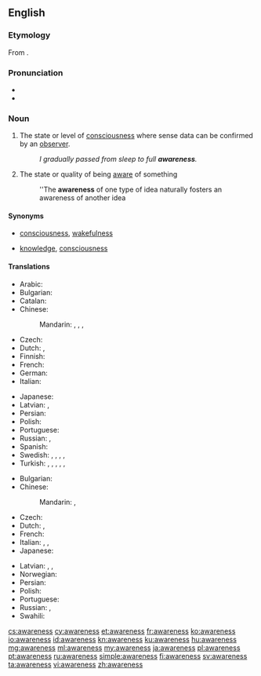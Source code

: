 ==English==

===Etymology===
From {{suffix|aware|ness|lang=en}}.

===Pronunciation===
* {{audio|en-us-awareness.ogg|Audio (US)|lang=en}}
* {{rhymes|ɛə(r)nəs|lang=en}}

===Noun===
{{wikipedia}}
{{en-noun|-|awarenesses}}

# The state or level of [[consciousness]] where sense data can be confirmed by an [[observer]].
#: ''I gradually passed from sleep to full '''awareness'''.''
# The state or quality of being [[aware]] of something
#: ''The '''awareness''' of one type of idea naturally fosters an awareness of another idea

====Synonyms====
* {{sense|state of consciousness}} [[consciousness]], [[wakefulness]]
* {{sense|state of being aware of something}} [[knowledge]], [[consciousness]]

====Translations====
{{trans-top|the state of consciousness}}
* Arabic: {{t+|ar|وعي }}
* Bulgarian: {{t+|bg|съзнание|n}}
* Catalan: {{t+|ca|consciència|f}}
* Chinese:
*: Mandarin: {{t+|cmn|意識|sc=Hani}}, {{t+|cmn|意识|tr=yìshí|sc=Hani}}, {{t|cmn|覺悟|sc=Hani}}, {{t+|cmn|觉悟|tr=juéwù|sc=Hani}}
* Czech: {{t+|cs|vědomí|n}}
* Dutch: {{t+|nl|besef}}, {{t+|nl|bewustzijn}}
* Finnish: {{t+|fi|tietoisuus}}
* French: {{t+|fr|conscience|f}}
* German: {{t+|de|Bewusstsein|n}}
* Italian: {{t+|it|coscienza|f}}
{{trans-mid}}
* Japanese: {{t+|ja|意識|tr=いしき, ishiki|sc=Jpan}}
* Latvian: {{t|lv|apziņa|f}}, {{t|lv|samaņa|f}}
* Persian: {{t+|fa|هشیاری|tr=hošyâri|sc=fa-Arab}}
* Polish: {{t+|pl|świadomość|f}}
* Portuguese: {{t+|pt|consciência|f}}
* Russian: {{t+|ru|созна́ние|n}}, {{t+|ru|осозна́ние|n}}
* Spanish: {{t+|es|conciencia|f}}
* Swedish: {{t+|sv|medvetande|n}}, {{t+|sv|medvetenhet|c}}, {{t|sv|iakttagelseförmåga|c}}, {{t|sv|aktsamhet|c}}, {{t+|sv|insikt|c}}
* Turkish: {{t+|tr|bilinç}}, {{t+|tr|bilinçlenme}}, {{t+|tr|farkındalık}}, {{t+|tr|uyanıklık}}, {{t+|tr|şuur}}, {{t+|tr|şuurlanma}}
{{trans-bottom}}

{{trans-top|the state or quality of being aware of something}}
* Bulgarian: {{t+|bg|осведоменост|f}}
* Chinese:
*: Mandarin: {{t+|cmn|認識|sc=Hani}}, {{t+|cmn|认识|tr=rènshi|sc=Hani}}
* Czech: {{t|cs|uvědomění|n}}
* Dutch: {{t+|nl|bewustzijn}}, {{t|nl|zich bewust zijn van}}
* French: {{t+|fr|connaissance|f}}
* Italian: {{t+|it|consapevolezza|f}}, {{t+|it|avviso|m}}, {{t+|it|conoscenza|f}}
* Japanese: {{t+|ja|認識|tr=にんしき, ninshiki|sc=Jpan}}
{{trans-mid}}
* Latvian: {{t|lv|apziņa|f}}, {{t|lv|samaņa}}, {{t|lv|izpratne|f}}
* Norwegian: {{t+|no|oppmerksomhet}}
* Persian: {{t+|fa|آگاهی|tr=âgâhi|sc=fa-Arab}}
* Polish: {{t+|pl|świadomość|f}}
* Portuguese: {{t+|pt|percepção|f}}
* Russian: {{t+|ru|осведомлённость|f}}, {{t+|ru|информи́рованность|f}}
* Swahili: {{t|sw|uamsho}}
{{trans-bottom}}

[[cs:awareness]]
[[cy:awareness]]
[[et:awareness]]
[[fr:awareness]]
[[ko:awareness]]
[[io:awareness]]
[[id:awareness]]
[[kn:awareness]]
[[ku:awareness]]
[[hu:awareness]]
[[mg:awareness]]
[[ml:awareness]]
[[my:awareness]]
[[ja:awareness]]
[[pl:awareness]]
[[pt:awareness]]
[[ru:awareness]]
[[simple:awareness]]
[[fi:awareness]]
[[sv:awareness]]
[[ta:awareness]]
[[vi:awareness]]
[[zh:awareness]]